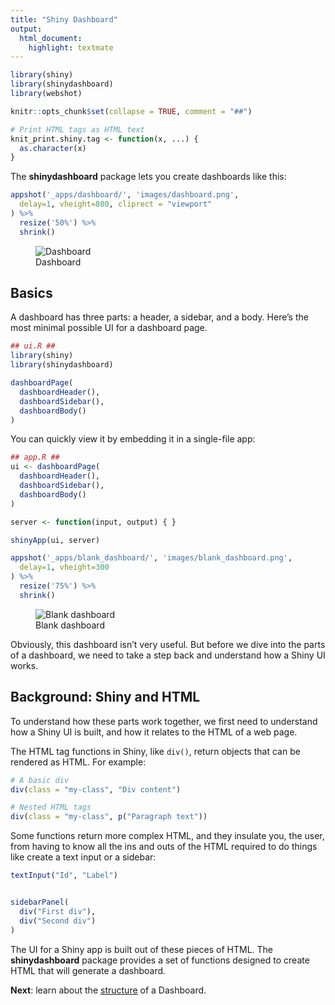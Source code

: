 ```yaml
---
title: "Shiny Dashboard"
output:
  html_document:
    highlight: textmate
---
```


```r
library(shiny)
library(shinydashboard)
library(webshot)

knitr::opts_chunk$set(collapse = TRUE, comment = "##")

# Print HTML tags as HTML text
knit_print.shiny.tag <- function(x, ...) {
  as.character(x)
}
```

The **shinydashboard** package lets you create dashboards like this:

```r
appshot('_apps/dashboard/', 'images/dashboard.png',
  delay=1, vheight=800, cliprect = "viewport"
) %>%
  resize('50%') %>%
  shrink()
```

![Dashboard](images/dashboard.png)

## Basics

A dashboard has three parts: a header, a sidebar, and a body. Here's the most minimal possible UI for a dashboard page.

```r
## ui.R ##
library(shiny)
library(shinydashboard)

dashboardPage(
  dashboardHeader(),
  dashboardSidebar(),
  dashboardBody()
)
```


You can quickly view it by embedding it in a single-file app:

```r
## app.R ##
ui <- dashboardPage(
  dashboardHeader(),
  dashboardSidebar(),
  dashboardBody()
)

server <- function(input, output) { }

shinyApp(ui, server)
```

```r
appshot('_apps/blank_dashboard/', 'images/blank_dashboard.png',
  delay=1, vheight=300
) %>%
  resize('75%') %>%
  shrink()
```

![Blank dashboard](images/blank_dashboard.png)

Obviously, this dashboard isn't very useful. But before we dive into the parts of a dashboard, we need to take a step back and understand how a Shiny UI works.


## Background: Shiny and HTML

To understand how these parts work together, we first need to understand how a Shiny UI is built, and how it relates to the HTML of a web page.

The HTML tag functions in Shiny, like `div()`, return objects that can be rendered as HTML. For example:

```r
# A basic div
div(class = "my-class", "Div content")

# Nested HTML tags
div(class = "my-class", p("Paragraph text"))
```

Some functions return more complex HTML, and they insulate you, the user, from having to know all the ins and outs of the HTML required to do things like create a text input or a sidebar:

```r
textInput("Id", "Label")


sidebarPanel(
  div("First div"),
  div("Second div")
)
```

The UI for a Shiny app is built out of these pieces of HTML. The **shinydashboard** package provides a set of functions designed to create HTML that will generate a dashboard.

**Next**: learn about the [structure](structure.html) of a Dashboard.
